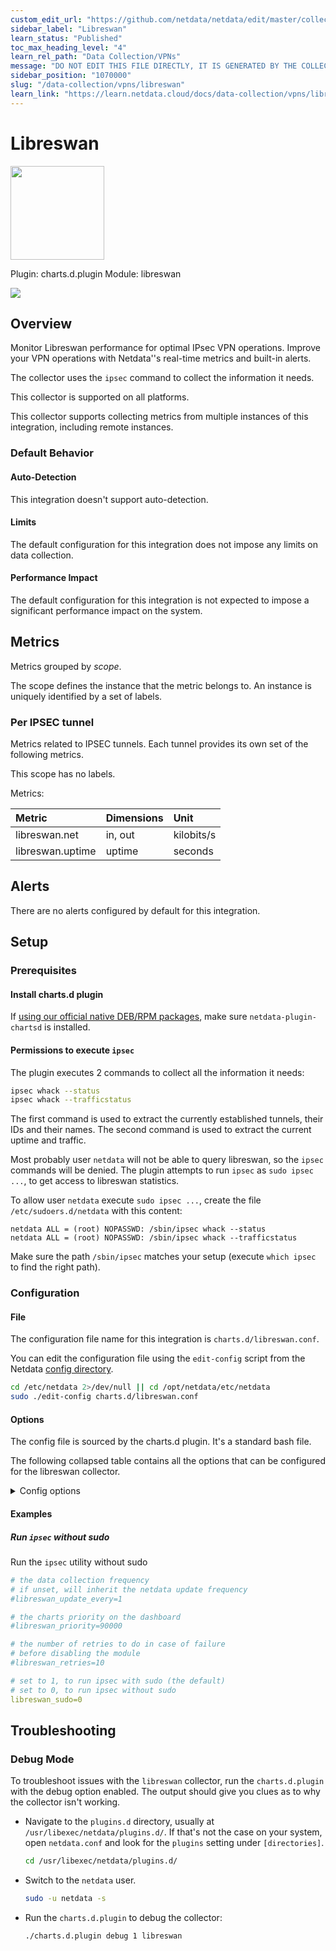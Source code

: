 ```yaml
---
custom_edit_url: "https://github.com/netdata/netdata/edit/master/collectors/charts.d.plugin/libreswan/metadata.yaml"
sidebar_label: "Libreswan"
learn_status: "Published"
toc_max_heading_level: "4"
learn_rel_path: "Data Collection/VPNs"
message: "DO NOT EDIT THIS FILE DIRECTLY, IT IS GENERATED BY THE COLLECTOR'S metadata.yaml FILE"
sidebar_position: "1070000"
slug: "/data-collection/vpns/libreswan"
learn_link: "https://learn.netdata.cloud/docs/data-collection/vpns/libreswan"
---
```



# Libreswan


<img src="https://netdata.cloud/img/libreswan.png" width="150"/>


Plugin: charts.d.plugin
Module: libreswan

<img src="https://img.shields.io/badge/maintained%20by-Netdata-%2300ab44" />

## Overview

Monitor Libreswan performance for optimal IPsec VPN operations. Improve your VPN operations with Netdata''s real-time metrics and built-in alerts.

The collector uses the `ipsec` command to collect the information it needs.

This collector is supported on all platforms.

This collector supports collecting metrics from multiple instances of this integration, including remote instances.


### Default Behavior

#### Auto-Detection

This integration doesn't support auto-detection.

#### Limits

The default configuration for this integration does not impose any limits on data collection.

#### Performance Impact

The default configuration for this integration is not expected to impose a significant performance impact on the system.


## Metrics

Metrics grouped by *scope*.

The scope defines the instance that the metric belongs to. An instance is uniquely identified by a set of labels.



### Per IPSEC tunnel

Metrics related to IPSEC tunnels. Each tunnel provides its own set of the following metrics.

This scope has no labels.

Metrics:

| Metric | Dimensions | Unit |
|:------|:----------|:----|
| libreswan.net | in, out | kilobits/s |
| libreswan.uptime | uptime | seconds |



## Alerts

There are no alerts configured by default for this integration.


## Setup

### Prerequisites

#### Install charts.d plugin

If [using our official native DEB/RPM packages](/docs/maintaining/update-netdata-agents#determine-which-installation-method-you-used), make sure `netdata-plugin-chartsd` is installed.


#### Permissions to execute `ipsec`

The plugin executes 2 commands to collect all the information it needs:

```sh
ipsec whack --status
ipsec whack --trafficstatus
```

The first command is used to extract the currently established tunnels, their IDs and their names.
The second command is used to extract the current uptime and traffic.

Most probably user `netdata` will not be able to query libreswan, so the `ipsec` commands will be denied.
The plugin attempts to run `ipsec` as `sudo ipsec ...`, to get access to libreswan statistics.

To allow user `netdata` execute `sudo ipsec ...`, create the file `/etc/sudoers.d/netdata` with this content:

```
netdata ALL = (root) NOPASSWD: /sbin/ipsec whack --status
netdata ALL = (root) NOPASSWD: /sbin/ipsec whack --trafficstatus
```

Make sure the path `/sbin/ipsec` matches your setup (execute `which ipsec` to find the right path).



### Configuration

#### File

The configuration file name for this integration is `charts.d/libreswan.conf`.


You can edit the configuration file using the `edit-config` script from the
Netdata [config directory](/docs/configuring/configuration#the-netdata-config-directory).

```bash
cd /etc/netdata 2>/dev/null || cd /opt/netdata/etc/netdata
sudo ./edit-config charts.d/libreswan.conf
```
#### Options

The config file is sourced by the charts.d plugin. It's a standard bash file.

The following collapsed table contains all the options that can be configured for the libreswan collector.


<details><summary>Config options</summary>

| Name | Description | Default | Required |
|:----|:-----------|:-------|:--------:|
| libreswan_update_every | The data collection frequency. If unset, will inherit the netdata update frequency. | 1 | False |
| libreswan_priority | The charts priority on the dashboard | 90000 | False |
| libreswan_retries | The number of retries to do in case of failure before disabling the collector. | 10 | False |
| libreswan_sudo | Whether to run `ipsec` with `sudo` or not. | 1 | False |

</details>

#### Examples

##### Run `ipsec` without sudo

Run the `ipsec` utility without sudo

```yaml
# the data collection frequency
# if unset, will inherit the netdata update frequency
#libreswan_update_every=1

# the charts priority on the dashboard
#libreswan_priority=90000

# the number of retries to do in case of failure
# before disabling the module
#libreswan_retries=10

# set to 1, to run ipsec with sudo (the default)
# set to 0, to run ipsec without sudo
libreswan_sudo=0

```


## Troubleshooting

### Debug Mode

To troubleshoot issues with the `libreswan` collector, run the `charts.d.plugin` with the debug option enabled. The output
should give you clues as to why the collector isn't working.

- Navigate to the `plugins.d` directory, usually at `/usr/libexec/netdata/plugins.d/`. If that's not the case on
  your system, open `netdata.conf` and look for the `plugins` setting under `[directories]`.

  ```bash
  cd /usr/libexec/netdata/plugins.d/
  ```

- Switch to the `netdata` user.

  ```bash
  sudo -u netdata -s
  ```

- Run the `charts.d.plugin` to debug the collector:

  ```bash
  ./charts.d.plugin debug 1 libreswan
  ```


